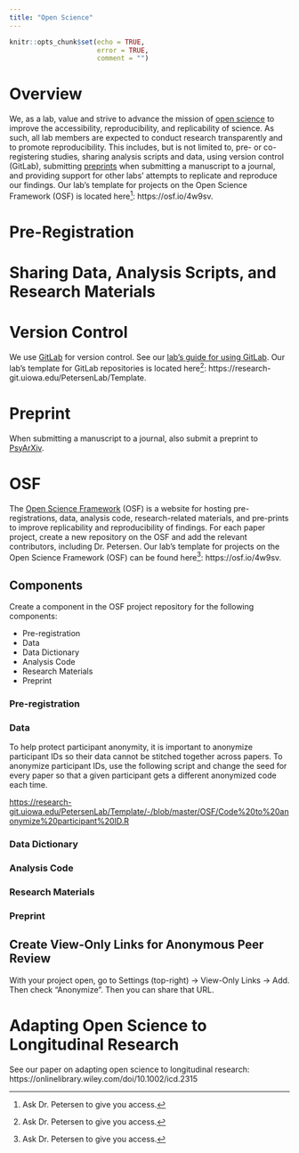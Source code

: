 ```yaml
---
title: "Open Science"
---
```


```r
knitr::opts_chunk$set(echo = TRUE,
                      error = TRUE,
                      comment = "")
```

# Overview

We, as a lab, value and strive to advance the mission of [open science](https://onlinelibrary.wiley.com/doi/10.1002/icd.2315) to improve the accessibility, reproducibility, and replicability of science.
As such, all lab members are expected to conduct research transparently and to promote reproducibility.
This includes, but is not limited to, pre- or co-registering studies, sharing analysis scripts and data, using version control (GitLab), submitting [preprints](https://psyarxiv.com) when submitting a manuscript to a journal, and providing support for other labs' attempts to replicate and reproduce our findings.
Our lab's template for projects on the Open Science Framework (OSF) is located here[^1]: https://osf.io/4w9sv.

# Pre-Registration

# Sharing Data, Analysis Scripts, and Research Materials

# Version Control

We use [GitLab](https://research-git.uiowa.edu) for version control.
See our [lab's guide for using GitLab](https://devpsylab.github.io/DataAnalysis/git.html).
Our lab's template for GitLab repositories is located here[^1]: https://research-git.uiowa.edu/PetersenLab/Template.

# Preprint

When submitting a manuscript to a journal, also submit a preprint to [PsyArXiv](https://psyarxiv.com).

# OSF

The [Open Science Framework](https://osf.io) (OSF) is a website for hosting pre-registrations, data, analysis code, research-related materials, and pre-prints to improve replicability and reproducibility of findings.
For each paper project, create a new repository on the OSF and add the relevant contributors, including Dr. Petersen.
Our lab's template for projects on the Open Science Framework (OSF) can be found here[^1]: https://osf.io/4w9sv.

## Components

Create a component in the OSF project repository for the following components:

- Pre-registration
- Data
- Data Dictionary
- Analysis Code
- Research Materials
- Preprint

### Pre-registration

### Data

To help protect participant anonymity, it is important to anonymize participant IDs so their data cannot be stitched together across papers.
To anonymize participant IDs, use the following script and change the seed for every paper so that a given participant gets a different anonymized code each time.

[https://research-git.uiowa.edu/PetersenLab/Template/-/blob/master/OSF/Code%20to%20anonymize%20participant%20ID.R](https://research-git.uiowa.edu/PetersenLab/Template/-/blob/master/OSF/Code%20to%20anonymize%20participant%20ID.R)

### Data Dictionary

### Analysis Code

### Research Materials

### Preprint

## Create View-Only Links for Anonymous Peer Review

With your project open, go to Settings (top-right) → View-Only Links → Add.
Then check "Anonymize".
Then you can share that URL.

# Adapting Open Science to Longitudinal Research

See our paper on adapting open science to longitudinal research: https://onlinelibrary.wiley.com/doi/10.1002/icd.2315

[^1]: Ask Dr. Petersen to give you access.